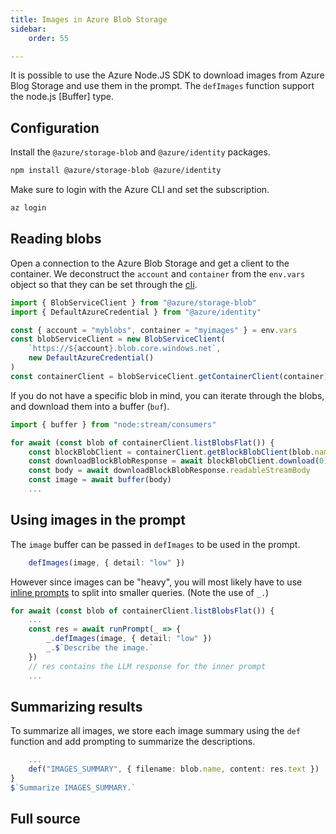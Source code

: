 ```yaml
---
title: Images in Azure Blob Storage
sidebar:
    order: 55

---
```



It is possible to use the Azure Node.JS SDK to download images from Azure Blog Storage
and use them in the prompt. The `defImages` function support the node.js [Buffer] type.

## Configuration

Install the `@azure/storage-blob` and `@azure/identity` packages.

```sh
npm install @azure/storage-blob @azure/identity
```

Make sure to login with the Azure CLI and set the subscription.

```sh
az login
```

## Reading blobs

Open a connection to the Azure Blob Storage and get a client to the container.
We deconstruct the `account` and `container` from the `env.vars` object
so that they can be set through the [cli](/genaiscript/reference/cli).

```ts
import { BlobServiceClient } from "@azure/storage-blob"
import { DefaultAzureCredential } from "@azure/identity"

const { account = "myblobs", container = "myimages" } = env.vars
const blobServiceClient = new BlobServiceClient(
    `https://${account}.blob.core.windows.net`,
    new DefaultAzureCredential()
)
const containerClient = blobServiceClient.getContainerClient(container)
```

If you do not have a specific blob in mind, you can iterate through the blobs,
and download them into a buffer (`buf`).

```ts "image"
import { buffer } from "node:stream/consumers"

for await (const blob of containerClient.listBlobsFlat()) {
    const blockBlobClient = containerClient.getBlockBlobClient(blob.name)
    const downloadBlockBlobResponse = await blockBlobClient.download(0)
    const body = await downloadBlockBlobResponse.readableStreamBody
    const image = await buffer(body)
    ...
```

## Using images in the prompt

The `image` buffer can be passed in `defImages` to be used in the prompt.

```ts
    defImages(image, { detail: "low" })
```

However since images can be "heavy", you will most likely have to use
[inline prompts](/genaiscript/reference/prompts/inline-prompts) to split into smaller queries. (Note the use of `_.`)

```ts 'await runPrompt(_ =>' '_.'
for await (const blob of containerClient.listBlobsFlat()) {
    ...
    const res = await runPrompt(_ => {
        _.defImages(image, { detail: "low" })
        _.$`Describe the image.`
    })
    // res contains the LLM response for the inner prompt
    ...
```

## Summarizing results

To summarize all images, we store each image summary using the `def` function and 
add prompting to summarize the descriptions.

```ts
    ...
    def("IMAGES_SUMMARY", { filename: blob.name, content: res.text })
}
$`Summarize IMAGES_SUMMARY.`
```

## Full source

<Code code={source} wrap={true} lang="js" title="azure-blobs.genai.mts" />

